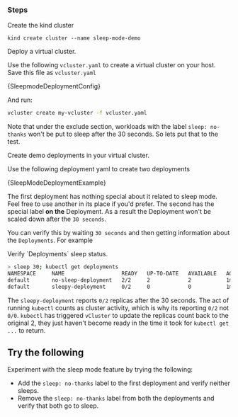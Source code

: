 

### Steps

<Flow id="sleepmode-deployment-example" title="Sleep Mode Deployment Example" description="This example demonstrates how to configure and manage sleep mode capability in virtual clusters without using an agent.">

<Step>

Create the kind cluster

```shell title="create kind cluster"
kind create cluster --name sleep-mode-demo
```

</Step>

<Step>
Deploy a virtual cluster.

Use the following `vcluster.yaml` to create a virtual cluster on your host.  Save this file as `vcluster.yaml`

<CodeBlock title="vCluster config for auto sleep" language="yaml">{SleepmodeDeploymentConfig}</CodeBlock>

And run:

```bash title="Create vCluster with autoSleep config"
vcluster create my-vcluster -f vcluster.yaml
```

Note that under the exclude section, workloads with the label `sleep: no-thanks` won't be put to sleep after the 30 seconds.
So lets put that to the test.
</Step>

<Step>

Create demo deployments in your virtual cluster.

Use the following deployment yaml to create two deployments

<CodeBlock title="example deployments" language="yaml">{SleepModeDeploymentExample}</CodeBlock>


The first deployment has nothing special about it related to sleep mode.  Feel free to use another in its place if you'd
prefer.  The second has the special label **on the** Deployment.  As a result the Deployment won't be scaled down after the `30 seconds`.

You can verify this by waiting `30 seconds` and then getting information about the `Deployments`.  For example
</Step>


<Step>
Verify `Deployments` sleep status.

```bash title="deployment sleep check"
> sleep 30; kubectl get deployments
NAMESPACE     NAME                  READY   UP-TO-DATE   AVAILABLE   AGE
default       no-sleep-deployment   2/2     2            2           1m
default       sleepy-deployment     0/2     0            0           1m
```

The `sleepy-deployment` reports `0/2` replicas after the 30 seconds.  The act of running `kubectl` counts as cluster activity,
which is why its reporting `0/2` not `0/0`.  `kubectl` has triggered `vCluster` to update the replicas count back to the original 2,
they just haven't become ready in the time it took for `kubectl get ...` to return.

</Step>

</Flow>

## Try the following

Experiment with the sleep mode feature by trying the following:

 - Add the `sleep: no-thanks` label to the first deployment and verify neither sleeps.
 - Remove the `sleep: no-thanks` label from both the deployments and verify that both go to sleep.
